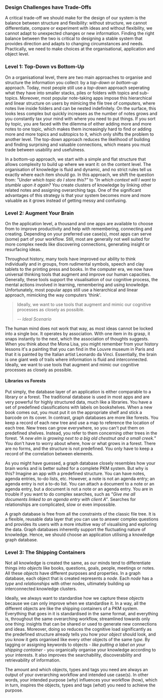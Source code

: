 
<TableOfContentSection chapter="chapter-04" topic="Design Challenges have Trade-Offs">
	
### Design Challenges have Trade-Offs

A critical trade-off we should make for the design of our system is the balance between structure and flexibility: without structure, we cannot differentiate, compare or experiment with ideas and without flexibility, we cannot adapt to unexpected changes or new information. Finding the right balance between the two is critical to designing a stable system that provides direction and adapts to changing circumstances and needs. Practically, we need to make choices at the organisational, application and object level.

</TableOfContentSection>

<TableOfContentSection chapter="chapter-04" topic="Level 1:  Top-Down vs Bottom-Up">
	
### Level 1: Top-Down vs Bottom-Up

On a organisational level, there are two main approaches to organise and structure the information you collect: by a _top-down_ or _bottom-up_ approach. Today, most people still use a _top-down_ approach seperating what they have into smaller stacks, piles or folders with topics and sub-topics. Moreover, most popular note-taking apps impose this hierarchical and linear structure on users by mimicing the file tree of computers, where notes live inside folders and can be nested indefinitely. On the surface, this looks less complex but quickly increases as the number of notes grows and you constantly tax your mind with where you need to put things. If you sort by topic, you are faced with the dilemma of either adding more and more notes to one topic, which makes them increasingly hard to find or adding more and more topics and subtopics to it, which only shifts the problem to another level. The top-down approach reduces the likelihood of building and finding surprising and valuable connections, which means you must trade between usability and usefulness.

In a bottom-up approach, we start with a simple and flat structure that allows complexity to build up where we want it: on the content level. The organisation of knowledge is fluid and dynamic, and no strict rules tell us exactly where each item should go. In this approach, we shift the question from: _"Under which topic do I store this?"_ to _"In which context will I want to stumble upon it again?_ You create clusters of knowledge by linking other related notes and assigning overarching tags. One of the significant advantages of this strategy is that your system becomes more and more valuable as it grows instead of getting messy and confusing.

</TableOfContentSection>

<TableOfContentSection chapter="chapter-04" topic="Level 2: Augment Your Brain">
	
### Level 2: Augment Your Brain

On the application level, a thousand and one apps are available to choose from to improve productivity and help with remembering, connecting and creating. Depending on your preferred use case(s), most apps can serve (some) part of your workflow. Still, most are generally not well suited for more complex needs like discovering connections, generating insight or resurfacing ideas.

Throughout history, many tools have improved our ability to think individually and in groups, from rudimental symbols, speech and clay tablets to the printing press and books. In the computer era, we now have universal thinking tools that augment and improve our human capacities. Generally, these tools support the visualisation of our cognitive process, the mental actions involved in learning, remembering and using knowledge. Unfortunately, most popular apps still use a hierarchical and linear approach, mimicking the way computers 'think'.

> Ideally, we want to use tools that augment and mimic our cognitive processes as closely as possible.
>
> <cite>-- Ideal Scenario</cite>

The human mind does not work that way, as most ideas cannot be locked into a single box. It operates by association. With one item in its grasp, it snaps instantly to the next, which the association of thoughts suggests. When you think about the Mona Lisa, you might remember from your history lessons it's a painting that you can find in the Louvre museum in Paris and that it is painted by the Italian artist Leonardo da Vinci. Essentially, the brain is one giant web of trails where information is fluid and interconnected. Ideally, we want to use tools that augment and mimic our cognitive processes as closely as possible.

#### Libraries vs Forests

Put simply, the database layer of an application is either comparable to a library or a forest. The traditional database is used in most apps and are very powerful for highly structured data, much like a libraries. You have a set of predefined classifications with labels on bookshelves. When a new book comes out, you must put it on the appropriate shelf and stick a barcode on its cover. In contrast, graph databases are more like forests. You keep a record of each new tree and use a map to reference the location of each tree. New trees can grow everywhere, so you can't put them on predefined shelves. Instead, you refer to them concerning other trees in the forest. _"A new elm is growing next to a big old chestnut and a small creek."_ You don't have to worry about where, how or what grows in a forest. There are no forms, and the structure is not predefined. You only have to keep a record of the correlation between elements.

As you might have guessed, a graph database closely resembles how your brain works and is better suited for a complete PKM system. But why is this? Imagine an app with a predefined structure. You can have notes, agenda entries, to-do lists, etc. However, a note is not an agenda entry; an agenda entry is not a to-do list. You can attach a document to a note or an agenda entry, but a document is not a note or an agenda entry. You are in trouble if you want to do complex searches, such as _"Give me all documents linked to an agenda entry with client A"_. Searches for relationships are complicated, slow or even impossible.

A graph database is free from all the constraints of the classic file tree. It is a flexible, reusable data layer that you can use to answer complex questions and provides its users with a more intuitive way of visualising and exploring the data. Graph databases inherently support the fluctuating nature of knowledge. Hence, we should choose an application utilising a knowledge graph database.

</TableOfContentSection>

<TableOfContentSection chapter="chapter-04" topic="Level 3: The Shipping Containers">
	
### Level 3: The Shipping Containers

Not all knowledge is created the same, as our minds tend to differentiate things into _objects_ like books, questions, goals, people, meetings or notes. All these _objects_ have different purposes and properties. In a graph database, each object that is created represents a _node_. Each _node_ has a _type_ and _relationships_ with other nodes, ultimately building up interconnected knowledge clusters.

Ideally, we always want to standardise how we capture these _objects_ because we can only improve when we standardise it. In a way, all the different objects are like the shipping containers of a PKM system. Everything that goes in it is standardised in the same format, and everything is, throughout the same overarching workflow, streamlined towards only one thing: insights that can be shared or used to generate new connections and ideas. Moreover, doing so reduces the cognitive load significantly as the predefined structure already tells you how your _object_ should look, and you know it gets organised like every other objects of the same _type_. By tagging or assigning keywords to objects - _like putting a label on your shipping container_ - you organically organise your knowledge according to your interests. It also improves the searchability, discoverability and retrievability of information.

The amount and which objects, types and tags you need are always an output of your overarching workflow and intended use case(s). In other words, your intended purpose (_why_) influences your workflow (how), which in turn, inspires the objects, types and tags (_what_) you need to achieve the purpose.

</TableOfContentSection>

